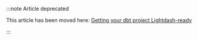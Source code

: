 :::note Article deprecated

This article has been moved here: [Getting your dbt project Lightdash-ready](/get-started/setup-lightdash/get-project-lightdash-ready)

:::
